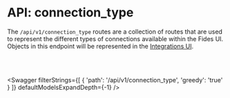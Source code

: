 

# API: connection_type

The `/api/v1/connection_type` routes are a collection of routes that are used to represent the different types of connections available within the Fides UI. Objects in this endpoint will be represented in the [Integrations UI](/docs/user-guides/integrations).

<br></br>

<Swagger 
    filterStrings={[
        {
            'path': '/api/v1/connection_type',
            'greedy': 'true'
        }
    ]} 
    defaultModelsExpandDepth={-1}
/>
